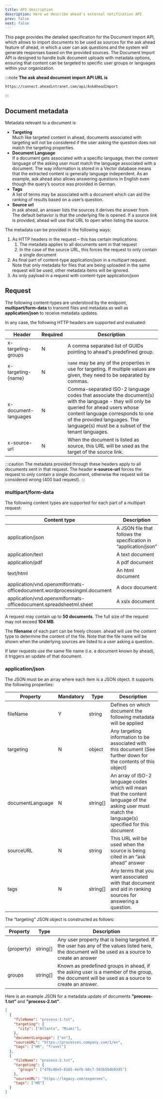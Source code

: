 ```yaml
---
title: API description
description: Here we describe ahead's external notification API
prev: false
next: false
---
```


This page provides the detailed specification for the Document Import API, 
which allows to import documents to be used as sources for the ask ahead feature of ahead, 
in which a user can ask questions and the system will generate responses based on the provided sources. 
The Document Import API is designed to handle bulk document uploads with metadata options, 
ensuring that content can be targeted to specific user groups or languages within your organization. 

:::note
**The ask ahead document import API URL is**
```text
https://connect.aheadintranet.com/api/AskAheadImport
```
:::

<LinkCard
  title="Authorization - how to get & use API Keys"
  description="Learn how to authorize your requests by using API Keys"
  href="../../api-keys/"
/>

## Document metadata

Metadata relevant to a document is

* **Targeting**<br/>
  Much like targeted content in ahead, documents associated with targeting will not be considered 
  if the user asking the question does not match the targeting properties.
* **Document Language**<br/>
  If a document gets associated with a specific language, then the content language of the asking user 
  must match the language associated with a document.
  The way information is stored in a Vector database means that the extracted content is generally language independent. As an example, ask ahead also allows answering questions in English even though the query’s source was provided in German.
* **Tags**<br/>
  A list of terms may be associated with a document which can aid the ranking of results based on a 
  user’s question.
* **Source url**<br/>
  In ask ahead, an answer lists the sources it derives the answer from. The default behavior is that the underlying file is opened. If a source link is provided, ahead will use that URL to open when listing the source.

The metadata can be provided in the following ways:

1.	As HTTP headers in the request – this has certain implications:
    1.	The metadata applies to all documents sent in that request
    1.	In the case of the source URL, this forces the request to only contain a single document
2.	As final part of content-type application/json in a multipart request. <br/>
    Note that only metadata for files that are being uploaded in the same request will be used, 
    other metadata items will be ignored.
3.	As only payload in a request with content-type application/json



## Request

The following content-types are understood by the endpoint, **multipart/form-data** to transmit files and metadata
as well as **application/json** to receive metadata updates.

In any case, the following HTTP headers are supported and evaluated:

| Header   | Required | Description  |
|----------|----------|--------------|
| x-targeting-groups     | N      | A comma separated list of GUIDs pointing to ahead's predefined group. |
| x-targeting-\{name\}   | N      | `name` may be any of the properties in use for targeting. If multiple values are given, they need to be separated by commas. |
| x-document-languages   | N      | Comma-separated ISO-2 language codes that associate the document(s) with the language - they will only be queried for ahead users whose content language corresponds to one of the provided languages. The language(s) must be a subset of the tenant languages. |
| x-source-url           | N      | When the document is listed as source, this URL will be used as the target of the source link.

:::caution
The metadata provided through these headers apply to all documents sent in that request. 
The header **x-source-url** forces the request to only contain a single document, 
otherwise the request will be considered wrong (400 bad request).
:::

### multipart/form-data

The following content types are supported for each part of a multipart request:

| Content type                                                                 | Description                                     |
|------------------------------------------------------------------------------|-------------------------------------------------|
| application/json                                                             | A JSON file that follows the specification in “application/json” |
| application/text                                                             | A text document                                 |
| application/pdf                                                              | A pdf document                                  |
| text/html                                                                    | An html document                                |
| application/vnd.openxmlformats-officedocument.wordprocessingml.document      | A docx document                                 |
| application/vnd.openxmlformats-officedocument.spreadsheetml.sheet            | A xslx document                                 |

A request may contain up to **50 documents**. The full size of the request may not exceed **104 MB**.

The **filename** of each part can be freely chosen. ahead will use the content type to determine the content of the file.
Note that the file name will be shown when the underlying sources are listed to a user asking a question.  

If later requests use the same file name (i.e. a document known by ahead), it triggers an update of that document.


### application/json

The JSON must be an array where each item is a JSON object. It supports the following properties:

| Property          | Mandatory | Type      | Description                                                                                                              |
|-------------------|-----------|-----------|--------------------------------------------------------------------------------------------------------------------------|
| fileName          | Y         | string    | Defines on which document the following metadata will be applied                                                         |
| targeting         | N         | object    | Any targeting information to be associated with this document (See further down for the contents of this object)         |
| documentLanguage  | N         | string[]  | An array of ISO-2 language codes which will mean that the content language of the asking user must match the language(s) specified for this document |
| sourceURL         | N         | string    | This URL will be used when the source is being cited in an “ask ahead” answer                                             |
| tags              | N         | string[]  | Any terms that you want associated with that document and aid in ranking sources for answering a question.                |

The “targeting” JSON object is constructed as follows:

| Property     | Type      | Description                                                                                       |
|--------------|-----------|---------------------------------------------------------------------------------------------------|
| \{property\} | string[]  | Any user property that is being targeted. If the user has any of the values listed here, the document will be used as a source to create an answer |
| groups       | string[]  | Known as predefined groups in ahead, if the asking user is a member of the group, the document will be used as a source to create an answer. |

Here is an example JSON for a metadata update of documents **"process-1.txt"** and **"process-2.txt"**.

```json
[
  {
    "fileName": "process-1.txt",
    "targeting": {
      "city": ["Atlanta", "Miami"],
    },
    "documentLanguage": ["en"],
    "sourceURL": "https://processes.company.com/1/en",
    "tags": ["HR", "Travel"]
  },
  {
    "fileName": "process-2.txt",
    "targeting": {
      "groups": ["476c46e5-0165-4afb-b0c7-563b56db93d5"]
    },
    "sourceURL": "https://legacy.com/expenses",
    "tags": ["HR"]
  }
]
```